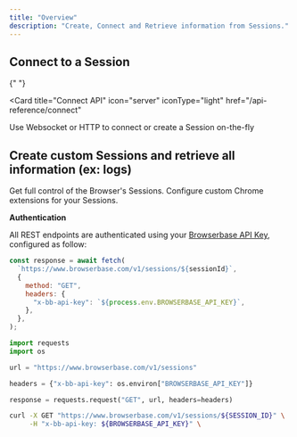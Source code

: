 ```yaml
---
title: "Overview"
description: "Create, Connect and Retrieve information from Sessions."
---
```


## Connect to a Session

{" "}

<Card
  title="Connect API"
  icon="server"
  iconType="light"
  href="/api-reference/connect"
>
  Use Websocket or HTTP to connect or create a Session on-the-fly
</Card>

## Create custom Sessions and retrieve all information (ex: logs)

<CardGroup cols={2}>
  <Card
    title="Sessions API"
    icon="server"
    iconType="light"
    href="/api-reference/list-all-sessions"
  >
    Get full control of the Browser's Sessions.
  </Card>
  <Card
    title="Extensions API"
    icon="puzzle-piece"
    iconType="light"
    href="/api-reference/upload-an-extension"
  >
    Configure custom Chrome extensions for your Sessions.
  </Card>
</CardGroup>

**Authentication**

All REST endpoints are authenticated using your
[Browserbase API Key](/quickstart#start-a-browser-session-from-the-code),
configured as follow:

<CodeGroup>

```js TypeScript
const response = await fetch(
  `https://www.browserbase.com/v1/sessions/${sessionId}`,
  {
    method: "GET",
    headers: {
      "x-bb-api-key": `${process.env.BROWSERBASE_API_KEY}`,
    },
  },
);
```

```python Python
import requests
import os

url = "https://www.browserbase.com/v1/sessions"

headers = {"x-bb-api-key": os.environ["BROWSERBASE_API_KEY"]}

response = requests.request("GET", url, headers=headers)
```

```bash cURL
curl -X GET "https://www.browserbase.com/v1/sessions/${SESSION_ID}" \
     -H "x-bb-api-key: ${BROWSERBASE_API_KEY}" \
```

</CodeGroup>
